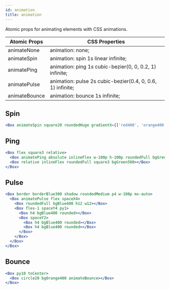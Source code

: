 ```yaml
---
id: animation
title: animation
---
```


Atomic props for animating elements with CSS animations.

| Atomic Props  | CSS Properties                                             |
| ------------- | ---------------------------------------------------------- |
| animateNone   | animation: none;                                           |
| animateSpin   | animation: spin 1s linear infinite;                        |
| animatePing   | animation: ping 1s cubic-bezier(0, 0, 0.2, 1) infinite;    |
| animatePulse  | animation: pulse 2s cubic-bezier(0.4, 0, 0.6, 1) infinite; |
| animateBounce | animation: bounce 1s infinite;                             |

## Spin

```jsx live
<Box animateSpin square20 roundedHuge gradientX={['red400', 'orange400']} />
```

## Ping

```jsx live
<Box flex square3 relative>
  <Box animatePing absolute inlineFlex w-100p h-100p roundedFull bgGreen400--O75></Box>
  <Box relative inlineFlex roundedFull square3 bgGreen500></Box>
</Box>
```

## Pulse

```jsx live
<Box border borderBlue300 shadow roundedMedium p4 w-100p mx-auto>
  <Box animatePulse flex spaceX4>
    <Box roundedFull bgBlue400 h12 w12></Box>
    <Box flex-1 spaceY4 py1>
      <Box h4 bgBlue400 rounded></Box>
      <Box spaceY2>
        <Box h4 bgBlue400 rounded></Box>
        <Box h4 bgBlue400 rounded></Box>
      </Box>
    </Box>
  </Box>
</Box>
```

## Bounce

```jsx live
<Box py10 toCenter>
  <Box circle20 bgOrange400 animateBounce></Box>
</Box>
```
